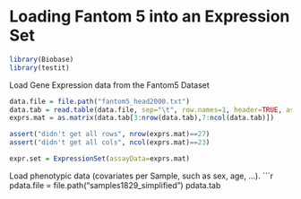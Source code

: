 Loading Fantom 5 into an Expression Set
========================================================

```r
library(Biobase)
library(testit)
```


Load Gene Expression data from the Fantom5 Dataset
```r
data.file = file.path("fantom5_head2000.txt")
data.tab = read.table(data.file, sep="\t", row.names=1, header=TRUE, as.is=TRUE, na.strings=c(NA))
exprs.mat = as.matrix(data.tab[3:nrow(data.tab),7:ncol(data.tab)])

assert("didn't get all rows", nrow(exprs.mat)==27)
assert("didn't get all cols", ncol(exprs.mat)==23)

expr.set = ExpressionSet(assayData=exprs.mat)
```

Load phenotypic data (covariates per Sample, such as sex, age, ...). 
```r
pdata.file = file.path("samples1829_simplified")
pdata.tab
